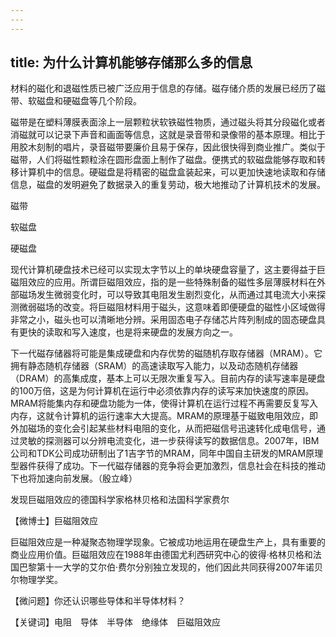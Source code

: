 ```yaml
---
---
---
```

title: 为什么计算机能够存储那么多的信息
---




材料的磁化和退磁性质已被广泛应用于信息的存储。磁存储介质的发展已经历了磁带、软磁盘和硬磁盘等几个阶段。

磁带是在塑料薄膜表面涂上一层颗粒状软铁磁性物质，通过磁头将其分段磁化或者消磁就可以记录下声音和画面等信息，这就是录音带和录像带的基本原理。相比于用胶木刻制的唱片，录音磁带要廉价且易于保存，因此很快得到商业推广。类似于磁带，人们将磁性颗粒涂在圆形盘面上制作了磁盘。便携式的软磁盘能够存取和转移计算机中的信息。硬磁盘是将精密的磁盘盒装起来，可以更加快速地读取和存储信息，磁盘的发明避免了数据录入的重复劳动，极大地推动了计算机技术的发展。

磁带



软磁盘



硬磁盘



现代计算机硬盘技术已经可以实现太字节以上的单块硬盘容量了，这主要得益于巨磁阻效应的应用。所谓巨磁阻效应，指的是一些特殊制备的磁性多层薄膜材料在外部磁场发生微弱变化时，可以导致其电阻发生剧烈变化，从而通过其电流大小来探测微弱磁场的改变。将巨磁阻材料用于磁头，这意味着即便硬盘的磁性小区域做得非常之小，磁头也可以清晰地分辨。采用固态电子存储芯片阵列制成的固态硬盘具有更快的读取和写入速度，也是将来硬盘的发展方向之一。

下一代磁存储器将可能是集成硬盘和内存优势的磁随机存取存储器（MRAM）。它拥有静态随机存储器（SRAM）的高速读取写入能力，以及动态随机存储器（DRAM）的高集成度，基本上可以无限次重复写入。目前内存的读写速率是硬盘的100万倍，这是为何计算机在运行中必须依靠内存的读写来加快速度的原因。MRAM将能集内存和硬盘功能为一体，使得计算机在运行过程不再需要反复写入内存，这就令计算机的运行速率大大提高。MRAM的原理基于磁致电阻效应，即外加磁场的变化会引起某些材料电阻的变化，从而把磁信号迅速转化成电信号，通过灵敏的探测器可以分辨电流变化，进一步获得读写的数据信息。2007年，IBM公司和TDK公司成功研制出了1吉字节的MRAM，同年中国自主研发的MRAM原理型器件获得了成功。下一代磁存储器的竞争将会更加激烈，信息社会在科技的推动下也将加速向前发展。（殷立峰）

发现巨磁阻效应的德国科学家格林贝格和法国科学家费尔





【微博士】巨磁阻效应

巨磁阻效应是一种凝聚态物理学现象。它被成功地运用在硬盘生产上，具有重要的商业应用价值。巨磁阻效应在1988年由德国尤利西研究中心的彼得·格林贝格和法国巴黎第十一大学的艾尔伯·费尔分别独立发现的，他们因此共同获得2007年诺贝尔物理学奖。

【微问题】你还认识哪些导体和半导体材料？

【关键词】电阻　导体　半导体　绝缘体　巨磁阻效应
